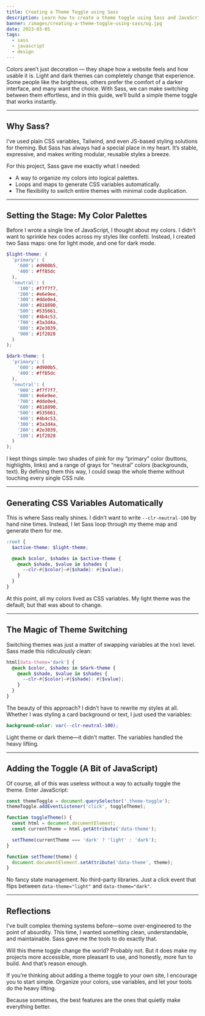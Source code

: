 ```yaml
---
title: Creating a Theme Toggle using Sass
description: Learn how to create a theme toggle using Sass and JavaScript to allow users to switch between light and dark themes on your website or application.
banner: /images/creating-a-theme-toggle-using-sass/og.jpg
date: 2023-03-05
tags:
  - sass
  - javascript
  - design
---
```


Colors aren’t just decoration — they shape how a website feels and how usable it is. Light and dark themes can completely change that experience. Some people like the brightness, others prefer the comfort of a darker interface, and many want the choice. With Sass, we can make switching between them effortless, and in this guide, we’ll build a simple theme toggle that works instantly.

---

## Why Sass?

I’ve used plain CSS variables, Tailwind, and even JS-based styling solutions for theming. But Sass has always had a special place in my heart. It’s stable, expressive, and makes writing modular, reusable styles a breeze.

For this project, Sass gave me exactly what I needed:

- A way to organize my colors into logical palettes.
- Loops and maps to generate CSS variables automatically.
- The flexibility to switch entire themes with minimal code duplication.

---

## Setting the Stage: My Color Palettes

Before I wrote a single line of JavaScript, I thought about my colors. I didn’t want to sprinkle hex codes across my styles like confetti. Instead, I created two Sass maps: one for light mode, and one for dark mode.

```scss:scss/abstracts/_colors.scss
$light-theme: (
  'primary': (
    '600': #d900b5,
    '400': #ff85dc
  ),
  'neutral': (
    '100': #f7f7f7,
    '200': #e6e9ee,
    '300': #dde0e4,
    '400': #818890,
    '500': #535661,
    '600': #4b4c53,
    '700': #3a3d4a,
    '800': #2e3039,
    '900': #1f2028
  )
);

$dark-theme: (
  'primary': (
    '600': #d900b5,
    '400': #ff85dc
  ),
  'neutral': (
    '900': #f7f7f7,
    '800': #e6e9ee,
    '700': #dde0e4,
    '600': #818890,
    '500': #535661,
    '400': #4b4c53,
    '300': #3a3d4a,
    '200': #2e3039,
    '100': #1f2028
  )
);
```

I kept things simple: two shades of pink for my “primary” color (buttons, highlights, links) and a range of grays for “neutral” colors (backgrounds, text).
By defining them this way, I could swap the whole theme without touching every single CSS rule.

---

## Generating CSS Variables Automatically

This is where Sass really shines. I didn’t want to write `--clr-neutral-100` by hand nine times. Instead, I let Sass loop through my theme map and generate them for me.

```scss:scss/base/_root.scss
:root {
  $active-theme: $light-theme;

  @each $color, $shades in $active-theme {
    @each $shade, $value in $shades {
      --clr-#{$color}-#{$shade}: #{$value};
    }
  }
}
```

At this point, all my colors lived as CSS variables. My light theme was the default, but that was about to change.

---

## The Magic of Theme Switching

Switching themes was just a matter of swapping variables at the `html` level. Sass made this ridiculously clean:

```scss:scss/base/_root.scss
html[data-theme='dark'] {
  @each $color, $shades in $dark-theme {
    @each $shade, $value in $shades {
      --clr-#{$color}-#{$shade}: #{$value};
    }
  }
}
```

The beauty of this approach? I didn’t have to rewrite my styles at all. Whether I was styling a card background or text, I just used the variables:

```scss
background-color: var(--clr-neutral-100);
```

Light theme or dark theme—it didn’t matter. The variables handled the heavy lifting.

---

## Adding the Toggle (A Bit of JavaScript)

Of course, all of this was useless without a way to actually toggle the theme. Enter JavaScript:

```js
const themeToggle = document.querySelector('.theme-toggle');
themeToggle.addEventListener('click', toggleTheme);

function toggleTheme() {
  const html = document.documentElement;
  const currentTheme = html.getAttribute('data-theme');

  setTheme(currentTheme === 'dark' ? 'light' : 'dark');
}

function setTheme(theme) {
  document.documentElement.setAttribute('data-theme', theme);
}
```

No fancy state management. No third-party libraries. Just a click event that flips between `data-theme="light"` and `data-theme="dark"`.

---

## Reflections

I’ve built complex theming systems before—some over-engineered to the point of absurdity. This time, I wanted something clean, understandable, and maintainable. Sass gave me the tools to do exactly that.

Will this theme toggle change the world? Probably not. But it does make my projects more accessible, more pleasant to use, and honestly, more fun to build. And that’s reason enough.

If you’re thinking about adding a theme toggle to your own site, I encourage you to start simple. Organize your colors, use variables, and let your tools do the heavy lifting.

Because sometimes, the best features are the ones that quietly make everything better.
